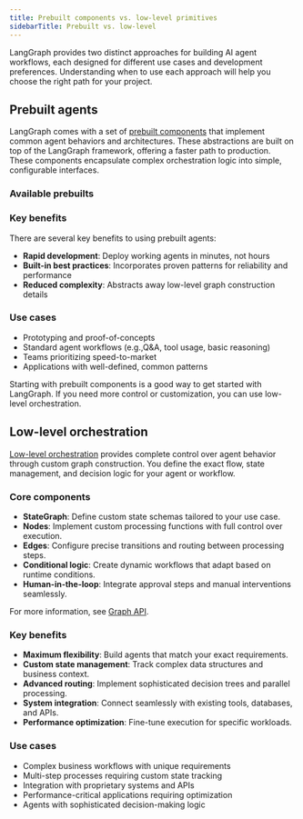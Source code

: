 ```yaml
---
title: Prebuilt components vs. low-level primitives
sidebarTitle: Prebuilt vs. low-level
--- 
```



LangGraph provides two distinct approaches for building AI agent workflows, each designed for different use cases and development preferences. Understanding when to use each approach will help you choose the right path for your project.

## Prebuilt agents

LangGraph comes with a set of [prebuilt components](/oss/python/prebuilts) that implement common agent behaviors and architectures. These abstractions are built on top of the LangGraph framework, offering a faster path to production. These components encapsulate complex orchestration logic into simple, configurable interfaces.

### Available prebuilts

<prebuiltsTable/>




### Key benefits

There are several key benefits to using prebuilt agents:

- **Rapid development**: Deploy working agents in minutes, not hours
- **Built-in best practices**: Incorporates proven patterns for reliability and performance
- **Reduced complexity**: Abstracts away low-level graph construction details

### Use cases

- Prototyping and proof-of-concepts
- Standard agent workflows (e.g.,Q&A, tool usage, basic reasoning)
- Teams prioritizing speed-to-market
- Applications with well-defined, common patterns

Starting with prebuilt components is a good way to get started with LangGraph. If you need more control or customization, you can use low-level orchestration.

## Low-level orchestration

[Low-level orchestration](/oss/python/why-langgraph) provides complete control over agent behavior through custom graph construction. You define the exact flow, state management, and decision logic for your agent or workflow.

### Core components

- **StateGraph**: Define custom state schemas tailored to your use case.
- **Nodes**: Implement custom processing functions with full control over execution.
- **Edges**: Configure precise transitions and routing between processing steps.
- **Conditional logic**: Create dynamic workflows that adapt based on runtime conditions.
- **Human-in-the-loop**: Integrate approval steps and manual interventions seamlessly.

For more information, see [Graph API](/oss/python/graph-api).

### Key benefits

- **Maximum flexibility**: Build agents that match your exact requirements.
- **Custom state management**: Track complex data structures and business context.
- **Advanced routing**: Implement sophisticated decision trees and parallel processing.
- **System integration**: Connect seamlessly with existing tools, databases, and APIs.
- **Performance optimization**: Fine-tune execution for specific workloads.

### Use cases

- Complex business workflows with unique requirements
- Multi-step processes requiring custom state tracking
- Integration with proprietary systems and APIs
- Performance-critical applications requiring optimization
- Agents with sophisticated decision-making logic